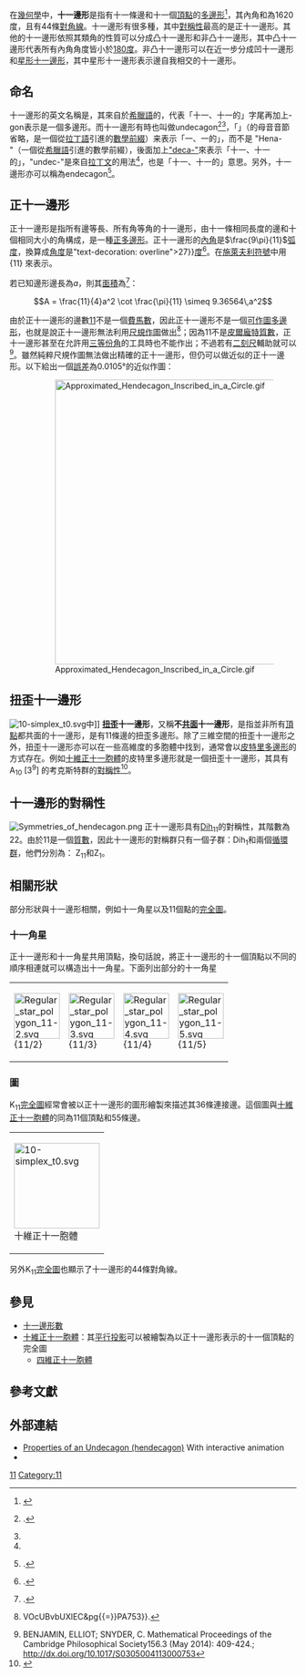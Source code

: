 {{infobox polygon
|image = Regular polygon 11 annotated.svg
|edges = 11
|S. symbol = {11}
|C-D diagram = {{CDD|node_1|11|node}}
|angle = (147<math>\frac{3}{11}</math>)
}}
在[[幾何學|幾何學]]中，'''十一邊形'''是指有十一條邊和十一個[[頂點_(幾何)|頂點]]的[[多邊形|多邊形]]<ref name="MathWorld">{{MathWorld | title = Hendecagon | urlname = Hendecagon}}</ref>，其內角和為1620度，且有44條[[對角線|對角線]]。十一邊形有很多種，其中[[對稱性|對稱性]]最高的是正十一邊形。其他的十一邊形依照其類角的性質可以分成凸十一邊形和非凸十一邊形，其中凸十一邊形代表所有內角角度皆小於[[平角|180度]]。非凸十一邊形可以在近一步分成凹十一邊形和[[十一角星|星形十一邊形]]，其中星形十一邊形表示邊自我相交的十一邊形。

== 命名 ==
十一邊形的英文名稱是{{lang|en|Hendecagon}}，其{{lang|en|hendec-}}來自於[[希臘語|希臘語]]的{{lang|el|hendeka}}，代表「十一、十一的」字尾再加上-gon表示是一個多邊形。而十一邊形有時也叫做undecagon<ref>{{citation | title = Construction of the regular undecagon by a sextic curve | department = Discussions | journal = [[美國數學月刊|American Mathematical Monthly]] | volume = 29 | issue = 10 | year = 1922 | first = Cyrus B. | last = Haldeman | jstor = 2299029}}.</ref><ref name="loomis"/>，「{{lang|en|un-}}」（{{lang|en|[[Wiktionary:undec-|undec-]]}}的母音音節省略，是一個從[[拉丁語|拉丁語]]引進的[[數學前綴|數學前綴]]）来表示「一、一的」，而不是 "Hena-"（一個從[[希臘語|希臘語]]引進的數學前綴），後面加上[[Wiktionary:deca-|"deca-"]]來表示「十一、十一的」，"undec-"是來自[[拉丁文|拉丁文]]的用法<ref name="MathWorld"/>，也是「十一、十一的」意思。另外，十一邊形亦可以稱為endecagon<ref>{{citation | title = Errors of speech and of spelling | last = Brewer | first = Ebenezer Cobham | year = 1877 | location = London | publisher = W. Tegg and co.|url=https://archive.org/details/errorsspeechand00brewgoog|page=iv}}.</ref>。

==正十一邊形==
正十一邊形是指所有邊等長、所有角等角的十一邊形，由十一條相同長度的邊和十個相同大小的角構成，是一種[[正多邊形|正多邊形]]。正十一邊形的[[內角|內角]]是<math>\frac{9\pi}{11}</math>[[弧度|弧度]]，換算成[[角度|角度]]是{{nowrap|147.<span style{{=}}"text-decoration: overline">27</span>}}[[度_(角)|度]]<ref>{{citation | title = Glencoe mathematics: applications and connections | first = Kay |last=McClain|publisher=Glencoe/McGraw-Hill|year=1998|isbn=9780028330549|page=357}}.</ref>。在[[施萊夫利符號|施萊夫利符號]]中用 <math>\left\{ 11\right\}</math> 來表示。

若已知邊形邊長為<math>a</math>，則其[[面積|面積]]為<ref name = "loomis">{{citation | title = Elements of Plane and Spherical Trigonometry: With Their Applications to Mensuration, Surveying, and Navigation|first=Elias|last=Loomis|publisher=Harper|year=1859|page=65|url=https://archive.org/details/elementsplanean00loomgoog}}.</ref>：
:<math>A = \frac{11}{4}a^2 \cot \frac{\pi}{11} \simeq 9.36564\,a^2</math>

由於正十一邊形的邊數[[11|11]]不是一個[[費馬數|費馬數]]，因此正十一邊形不是一個[[可作圖多邊形|可作圖多邊形]]，也就是說正十一邊形無法利用[[尺規作圖|尺規作圖]]做出<ref>{{citation|title=Mathematical Thought From Ancient to Modern Times|volume=2|first=Morris|last=Kline|authorlink=Morris Kline|publisher=Oxford University Press|year=1990|isbn=9780199840427|pages=753–754|url=http://books.google.com/books?id{{=}}VOcUBvbUXlEC&pg{{=}}PA753}}.</ref>；因為11不是[[皮爾龐特質數|皮爾龐特質數]]，正十一邊形甚至在允許用[[三等份角|三等份角]]的工具時也不能作出；不過若有[[二刻尺|二刻尺]]輔助就可以<ref>BENJAMIN, ELLIOT; SNYDER, C. Mathematical Proceedings of the Cambridge Philosophical Society156.3 (May 2014): 409-424.; http://dx.doi.org/10.1017/S0305004113000753</ref>。雖然純粹尺規作圖無法做出精確的正十一邊形，但仍可以做近似的正十一邊形。以下給出一個[[誤差|誤差]]為0.0105°的近似作圖： 
:[[File:Approximated_Hendecagon_Inscribed_in_a_Circle.gif|500px]]

== 扭歪十一邊形 ==
[[File:10-simplex_t0.svg|thumb]]中]]
'''[[扭歪多邊形|扭歪]]十一邊形'''，又稱'''不[[共面|共面]]十一邊形'''，是指並非所有[[頂點_(幾何)|頂點]]都共面的十一邊形，是有11條邊的扭歪多邊形。除了三維空間的扭歪十一邊形之外，扭歪十一邊形亦可以在一些高維度的多胞體中找到，通常會以[[皮特里多邊形|皮特里多邊形]]的方式存在。例如[[十維正十一胞體|十維正十一胞體]]的皮特里多邊形就是一個扭歪十一邊形，其具有A<sub>10</sub> [3<sup>9</sup>] 的考克斯特群的[[對稱性|對稱性]]<ref>{{citation | title = The Geometry and Topology of Coxeter Groups | first = Michael W. | last = Davis | year = 2007 | url = http://www.math.osu.edu/~mdavis/davisbook.pdf | isbn = 978-0-691-13138-2 | zbl = 1142.20020 | accessdate = 2016-08-27 | archive-date = 2011-10-09 | archive-url = https://web.archive.org/web/20111009083331/http://www.math.osu.edu/~mdavis/davisbook.pdf | dead-url = yes }}</ref>。

== 十一邊形的對稱性 ==
[[File:Symmetries_of_hendecagon.png|thumb]]
正十一邊形具有[[二面體群|Dih<sub>11</sub>]]的對稱性，其階數為22。由於11是一個[[質數|質數]]，因此十一邊形的對稱群只有一個子群：Dih<sub>1</sub>和兩個[[循環群|循環群]]，他們分別為： Z<sub>11</sub>和Z<sub>1</sub>。

== 相關形狀 ==
部分形狀與十一邊形相關，例如十一角星以及11個點的[[完全圖|完全圖]]。
=== 十一角星 ===
{{Main|十一角星}}
正十一邊形和十一角星共用頂點，換句話說，將正十一邊形的十一個頂點以不同的順序相連就可以構造出十一角星。下面列出部分的十一角星
{| class=wikitable
|- align=center
|[[File:Regular_star_polygon_11-2.svg|80px]]<br/>{11/2}
|[[File:Regular_star_polygon_11-3.svg|80px]]<br/>{11/3}
|[[File:Regular_star_polygon_11-4.svg|80px]]<br/>{11/4}
|[[File:Regular_star_polygon_11-5.svg|80px]]<br/>{11/5}
|}

=== 圖 ===
K<sub>11</sub>[[完全圖|完全圖]]經常會被以正十一邊形的圖形繪製來描述其36條連接邊。這個圖與[[十維正十一胞體|十維正十一胞體]]的{{link-en|正投影圖|orthographic projection}}同為11個頂點和55條邊。

{| class=wikitable
|- align=center
|[[File:10-simplex_t0.svg|150px]]<br/>十維正十一胞體
|}

另外K<sub>11</sub>[[完全圖|完全圖]]也顯示了十一邊形的44條對角線。

== 參見 ==
* [[十一邊形數|十一邊形數]]
* [[十維正十一胞體|十維正十一胞體]]：其[[平行投影|平行投影]]可以被繪製為以正十一邊形表示的十一個頂點的完全圖
** [[四維正十一胞體|四維正十一胞體]]

== 參考文獻 ==
{{refbegin|2}}
{{reflist}}
{{refend}}

== 外部連結 ==
*[https://web.archive.org/web/20121101024033/http://www.mathopenref.com/undecagon.html Properties of an Undecagon (hendecagon)] With interactive animation
*{{MathWorld |title=Hendecagon |urlname=Hendecagon}}

{{多邊形}}
[[Category:多邊形|11]]
[[Category:11|Category:11]]
